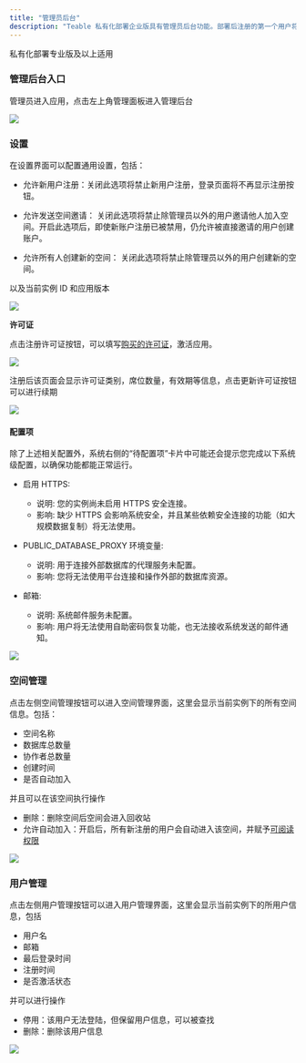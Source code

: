 ```yaml
---
title: "管理员后台"
description: "Teable 私有化部署企业版具有管理员后台功能。部署后注册的第一个用户将自动成为实例管理员，"
---
```


<Tip>私有化部署专业版及以上适用</Tip>

### 管理后台入口

管理员进入应用，点击左上角管理面板进入管理后台

![](/images/ji-ben-gong-neng/a248626c931471b3.png)

### 设置

在设置界面可以配置通用设置，包括：

* 允许新用户注册：关闭此选项将禁止新用户注册，登录页面将不再显示注册按钮。

* 允许发送空间邀请： 关闭此选项将禁止除管理员以外的用户邀请他人加入空间。开启此选项后，即使新账户注册已被禁用，仍允许被直接邀请的用户创建账户。

* 允许所有人创建新的空间： 关闭此选项将禁止除管理员以外的用户创建新的空间。

以及当前实例 ID 和应用版本

![](/images/ji-ben-gong-neng/30b53d0786df60f0.png)

**许可证**

点击注册许可证按钮，可以填写[购买的许可证](https://app.teable.cn/setting/license-plan)，激活应用。

![](/images/ji-ben-gong-neng/cb23e28c58fe2991.png)

注册后该页面会显示许可证类别，席位数量，有效期等信息，点击更新许可证按钮可以进行续期

![](/images/ji-ben-gong-neng/3e0dc36fb6c5f104.png)

#### 配置项

除了上述相关配置外，系统右侧的“待配置项”卡片中可能还会提示您完成以下系统级配置，以确保功能都能正常运行。

-   启用 HTTPS:
    -   说明: 您的实例尚未启用 HTTPS 安全连接。
    -   影响: 缺少 HTTPS 会影响系统安全，并且某些依赖安全连接的功能（如大规模数据复制）将无法使用。

-   PUBLIC_DATABASE_PROXY 环境变量:
    -   说明: 用于连接外部数据库的代理服务未配置。
    -   影响: 您将无法使用平台连接和操作外部的数据库资源。

-   邮箱:
    -   说明: 系统邮件服务未配置。
    -   影响: 用户将无法使用自助密码恢复功能，也无法接收系统发送的邮件通知。

![](/images/2025-10-10-20-18-29.png)

### 空间管理

点击左侧空间管理按钮可以进入空间管理界面，这里会显示当前实例下的所有空间信息。包括：

* 空间名称
* 数据库总数量
* 协作者总数量
* 创建时间
* 是否自动加入

并且可以在该空间执行操作

* 删除：删除空间后空间会进入回收站
* 允许自动加入：开启后，所有新注册的用户会自动进入该空间，并赋予[可阅读权限](/zh/basic/space/space-invite)

![](/images/ji-ben-gong-neng/fe637cdf26bbd5e1.png)

### 用户管理

点击左侧用户管理按钮可以进入用户管理界面，这里会显示当前实例下的所用户信息，包括

* 用户名
* 邮箱
* 最后登录时间
* 注册时间
* 是否激活状态

并可以进行操作

* 停用：该用户无法登陆，但保留用户信息，可以被查找
* 删除：删除该用户信息

![](/images/ji-ben-gong-neng/2957241a218c70d8.png)